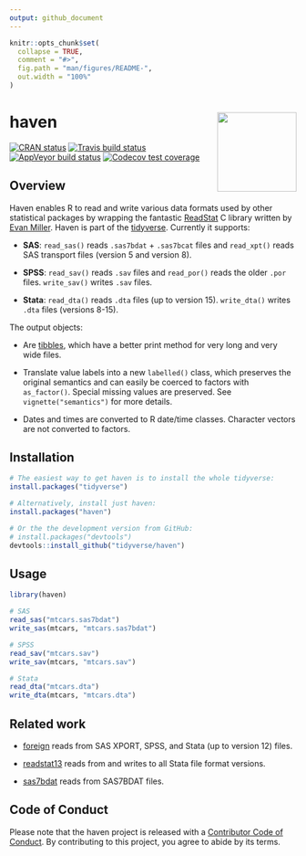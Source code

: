 ```yaml
---
output: github_document
---
```


<!-- README.md is generated from README.Rmd. Please edit that file -->

```r
knitr::opts_chunk$set(
  collapse = TRUE,
  comment = "#>",
  fig.path = "man/figures/README-",
  out.width = "100%"
)
```
# haven <a href='https:/haven.tidyverse.org'><img src='man/figures/logo.png' align="right" height="139" /></a>


<!-- badges: start -->
[![CRAN status](https://www.r-pkg.org/badges/version/haven)](https://cran.r-project.org/package=haven)
[![Travis build status](https://travis-ci.org/tidyverse/haven.svg?branch=master)](https://travis-ci.org/tidyverse/haven)
[![AppVeyor build status](https://ci.appveyor.com/api/projects/status/github/tidyverse/haven?branch=master&svg=true)](https://ci.appveyor.com/project/tidyverse/haven)
[![Codecov test coverage](https://codecov.io/gh/tidyverse/haven/branch/master/graph/badge.svg)](https://codecov.io/gh/tidyverse/haven?branch=master)
<!-- badges: end -->

## Overview

Haven enables R to read and write various data formats used by other statistical packages by wrapping the fantastic [ReadStat](https://github.com/WizardMac/ReadStat) C library written by [Evan Miller](http://www.evanmiller.org). Haven is part of the [tidyverse](http://tidyverse.org). Currently it supports:

* __SAS__: `read_sas()` reads `.sas7bdat` + `.sas7bcat` files and `read_xpt()` 
  reads SAS transport files (version 5 and version 8).
  
* __SPSS__: `read_sav()` reads `.sav` files and `read_por()` reads the 
  older `.por` files. `write_sav()` writes `.sav` files.
  
* __Stata__: `read_dta()` reads `.dta` files (up to version 15). 
  `write_dta()` writes `.dta` files (versions 8-15).

The output objects:

* Are [tibbles](http://github.com/hadley/tibble), which have a better print
  method for very long and very wide files.
  
* Translate value labels into a new `labelled()` class, which preserves the
  original semantics and can easily be coerced to factors with `as_factor()`.
  Special missing values are preserved. See `vignette("semantics")` for 
  more details.

* Dates and times are converted to R date/time classes. Character vectors are
  not converted to factors.
  
## Installation

```r
# The easiest way to get haven is to install the whole tidyverse:
install.packages("tidyverse")

# Alternatively, install just haven:
install.packages("haven")

# Or the the development version from GitHub:
# install.packages("devtools")
devtools::install_github("tidyverse/haven")
```

## Usage

```r
library(haven)

# SAS
read_sas("mtcars.sas7bdat")
write_sas(mtcars, "mtcars.sas7bdat")

# SPSS
read_sav("mtcars.sav")
write_sav(mtcars, "mtcars.sav")

# Stata
read_dta("mtcars.dta")
write_dta(mtcars, "mtcars.dta")
```

## Related work

* [foreign](https://cran.r-project.org/package=foreign) reads from 
  SAS XPORT, SPSS, and Stata (up to version 12) files.

* [readstat13](https://cran.r-project.org/package=readstata13) reads from 
  and writes to all Stata file format versions.

* [sas7bdat](https://cran.r-project.org/package=sas7bdat) reads from
  SAS7BDAT files.

## Code of Conduct

Please note that the haven project is released with a [Contributor Code of Conduct](https://haven.tidyverse.org/CODE_OF_CONDUCT.html). By contributing to this project, you agree to abide by its terms.
